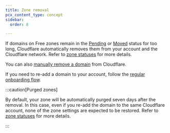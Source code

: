 ```yaml
---
title: Zone removal
pcx_content_type: concept
sidebar:
  order: 8

---
```


If domains on Free zones remain in the [Pending](/dns/zone-setups/reference/domain-status/#pending) or [Moved](/dns/zone-setups/reference/domain-status/#moved) status for too long, Cloudflare automatically removes them from your account and the Cloudflare network. Refer to [zone statuses](/dns/zone-setups/reference/domain-status/) for more details.

You can also [manually remove a domain](/fundamentals/setup/manage-domains/remove-domain/) from Cloudflare.

If you need to re-add a domain to your account, follow the [regular onboarding flow](/fundamentals/setup/manage-domains/add-site/).

:::caution[Purged zones]


By default, your zone will be automatically purged seven days after the removal. In this case, even if you re-add the domain to the same Cloudflare account, none of the zone settings are expected to be restored. Refer to [zone statuses](/dns/zone-setups/reference/domain-status/) for more details.


:::
